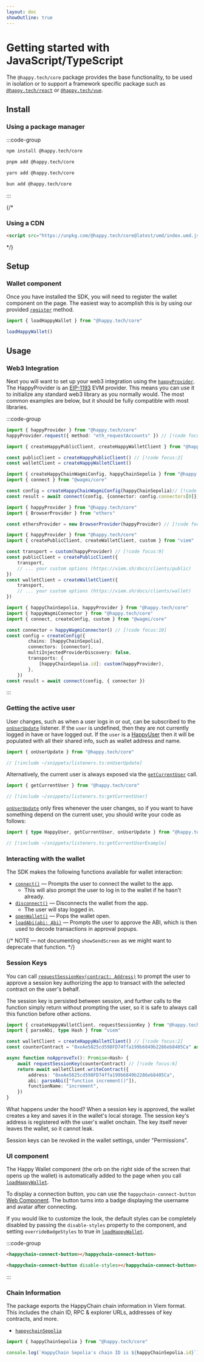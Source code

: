 ```yaml
---
layout: doc
showOutline: true
---
```


# Getting started with JavaScript/TypeScript

The `@happy.tech/core` package provides the base functionality, to be used in isolation or to 
support a framework specific package such as [`@happy.tech/react`][react-getting-started] or [`@happy.tech/vue`][vue-getting-started].

[react-getting-started]: /sdk/react
[vue-getting-started]: /sdk/vue


## Install

### Using a package manager

:::code-group

```bash [npm]
npm install @happy.tech/core
```

```bash [pnpm]
pnpm add @happy.tech/core
```

```bash [yarn]
yarn add @happy.tech/core
```

```bash [bun]
bun add @happy.tech/core
```

:::

{/*
### Using a CDN

```html
<script src="https://unpkg.com/@happy.tech/core@latest/umd/index.umd.js"></script>
```
*/}

## Setup 

### Wallet component

Once you have installed the SDK, you will need to register the wallet component on the page. 
The easiest way to acomplish this is by using our provided [`register`] method.

[`register`]: /sdk/js/api/functions/register

```ts twoslash
import { loadHappyWallet } from "@happy.tech/core"

loadHappyWallet()
```

## Usage

### Web3 Integration

Next you will want to set up your web3 integration using the [`happyProvider`].
The HappyProvider is an [EIP-1193](https://eips.ethereum.org/EIPS/eip-1193) EVM provider. 
This means you can use it to initialize any standard web3 library as you normally would. 
The most common examples are below, but it should be fully compatible with most libraries.

[`happyProvider`]: /sdk/js/api/variables/happyProvider

:::code-group

```ts [Vanilla] twoslash
import { happyProvider } from "@happy.tech/core"
happyProvider.request({ method: "eth_requestAccounts" }) // [!code focus]
```

```ts [Viem] twoslash
import { createHappyPublicClient, createHappyWalletClient } from "@happy.tech/core"

const publicClient = createHappyPublicClient() // [!code focus:2]
const walletClient = createHappyWalletClient()
```

```ts [Wagmi] twoslash
import { createHappyChainWagmiConfig, happyChainSepolia } from "@happy.tech/core"
import { connect } from "@wagmi/core"

const config = createHappyChainWagmiConfig(happyChainSepolia)// [!code focus:2]
const result = await connect(config, {connector: config.connectors[0]})
```

```ts [Ethers] twoslash
import { happyProvider } from "@happy.tech/core"
import { BrowserProvider } from "ethers"

const ethersProvider = new BrowserProvider(happyProvider) // [!code focus]
```

```ts [Viem (custom)] twoslash
import { happyProvider } from "@happy.tech/core"
import { createPublicClient, createWalletClient, custom } from "viem"

const transport = custom(happyProvider) // [!code focus:9]
const publicClient = createPublicClient({
    transport,
    // ... your custom options (https://viem.sh/docs/clients/public)
})
const walletClient = createWalletClient({
    transport,
    // ... your custom options (https://viem.sh/docs/clients/wallet)
})
 ```

```ts [Wagmi (custom)] twoslash
import { happyChainSepolia, happyProvider } from "@happy.tech/core"
import { happyWagmiConnector } from "@happy.tech/core"
import { connect, createConfig, custom } from "@wagmi/core"

const connector = happyWagmiConnector() // [!code focus:10]
const config = createConfig({
        chains: [happyChainSepolia],
        connectors: [connector],
        multiInjectedProviderDiscovery: false,
        transports: {
            [happyChainSepolia.id]: custom(happyProvider),
        },
    })
const result = await connect(config, { connector })
```

:::

### Getting the active user

User changes, such as when a user logs in or out, can be subscribed to the [`onUserUpdate`] listener.
If the `user` is undefined, then they are not currently logged in have or have logged out. 
If the `user` is a [HappyUser](/sdk/js/api/type-aliases/HappyUser) then it will be populated with all their 
shared info, such as wallet address and name.

[`onUserUpdate`]: /sdk/js/api/functions/onUserUpdate

```ts twoslash
import { onUserUpdate } from "@happy.tech/core"

// [!include ~/snippets/listeners.ts:onUserUpdate]
```

Alternatively, the current user is always exposed via the [`getCurrentUser`] call.

[`getCurrentUser`]: /sdk/js/api/functions/getCurrentUser

```ts twoslash
import { getCurrentUser } from "@happy.tech/core"

// [!include ~/snippets/listeners.ts:getCurrentUser]
```

[`onUserUpdate`] only fires whenever the user changes, so if you want to have something depend on the
current user, you should write your code as follows:

```ts twoslash
import { type HappyUser, getCurrentUser, onUserUpdate } from "@happy.tech/core"

// [!include ~/snippets/listeners.ts:getCurrentUserExample]
```

### Interacting with the wallet

The SDK makes the following functions available for wallet interaction:

- [`connect()`] — Prompts the user to connect the wallet to the app.
    - This will also prompt the user to log in to the wallet if he hasn't already.
- [`disconnect()`] — Disconnects the wallet from the app.
    - The user will stay logged in.
- [`openWallet()`] — Pops the wallet open.
- [`loadAbi(abi: Abi)`] — Prompts the user to approve the ABI, which is then used to decode
  transactions in approval popups.

[`connect()`]: /sdk/js/api/functions/connect
[`disconnect()`]: /sdk/js/api/functions/disconnect
[`openWallet()`]: /sdk/js/api/functions/openWallet
[`loadAbi(abi: Abi)`]: /sdk/js/api/functions/loadAbi

{/* NOTE — not documenting `showSendScreen` as we might want to deprecate that function. */}

### Session Keys

You can call [`requestSessionKey(contract: Address)`] to prompt the user to approve a session key
authorizing the app to transact with the selected contract on the user's behalf.

[`requestSessionKey(contract: Address)`]: /sdk/js/api/functions/requestSessionKey

The session key is persisted between session, and further calls to the function simply return without
prompting the user, so it is safe to always call this function before other actions.

```ts twoslash
import { createHappyWalletClient, requestSessionKey } from "@happy.tech/core"
import { parseAbi, type Hash } from "viem"

const walletClient = createHappyWalletClient() // [!code focus:2]
const counterContract = "0xeAe5825cd598FD74ffa199b6849b2286eb8405Ca" as const

async function noApproveTx(): Promise<Hash> {
    await requestSessionKey(counterContract) // [!code focus:6]
    return await walletClient.writeContract({
        address: "0xeAe5825cd598FD74ffa199b6849b2286eb8405Ca",
        abi: parseAbi(["function increment()"]),
        functionName: "increment",
    })
}
```

What happens under the hood? When a session key is approved, the wallet creates a key and saves it in the wallet's
local storage. The session key's address is registered with the user's wallet onchain. The key itself never leaves
the wallet, so it cannot leak.

Session keys can be revoked in the wallet settings, under "Permissions".

### UI component

The Happy Wallet component (the orb on the right side of the screen that opens up the wallet)
is automatically added to the page when you call [`loadHappyWallet`].

To display a connection button, you can use the `happychain-connect-button` [Web Component](https://developer.mozilla.org/en-US/docs/Web/API/Web_components).
The button turns into a badge displaying the username and avatar after connecting.

If you would like to customize the look, the default styles can be completely disabled by passing 
the `disable-styles`  property to the component, and setting `overrideBadgeStyles` to true 
in [`loadHappyWallet`].

[`loadHappyWallet`]: /sdk/js/api/functions/loadHappyWallet

:::code-group

```html [Default Style] twoslash
<happychain-connect-button></happychain-connect-button>
```

```html [Custom Style] twolash
<happychain-connect-button disable-styles></happychain-connect-button>
```

:::

### Chain Information

The package exports the HappyChain chain information in Viem format. This includes the chain ID, RPC
& explorer URLs, addresses of key contracts, and more.

- [`happychainSepolia`](/sdk/js/api/variables/happyChainSepolia)

```ts [twoslash]
import { happyChainSepolia } from "@happy.tech/core"

console.log(`HappyChain Sepolia's chain ID is ${happyChainSepolia.id}`)
```

